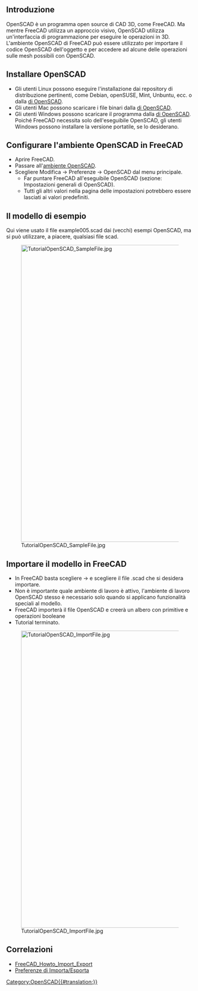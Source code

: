 <languages/>

{{TutorialInfo/it
|Topic= Importare codice OpenSCAD
|Level= Base
|Time= 30 minuti
|Author=r-frank
|FCVersion=0.16.6704
|Files=
}}

<span id="Introduction"></span>
== Introduzione ==

OpenSCAD è un programma open source di CAD 3D, come FreeCAD.
Ma mentre FreeCAD utilizza un approccio visivo, OpenSCAD utilizza un'interfaccia di programmazione per eseguire le operazioni in 3D.
L'ambiente OpenSCAD di FreeCAD può essere utilizzato per importare il codice OpenSCAD dell'oggetto e per accedere ad alcune delle operazioni sulle mesh possibili con OpenSCAD.

<span id="Installing_OpenSCAD"></span>
== Installare OpenSCAD ==

* Gli utenti Linux possono eseguire l'installazione dai repository di distribuzione pertinenti, come Debian, openSUSE, Mint, Unbuntu, ecc. o dalla [http://www.openscad.org/homepage di OpenSCAD].
* Gli utenti Mac possono scaricare i file binari dalla [http://www.openscad.org/homepage di OpenSCAD].
* Gli utenti Windows possono scaricare il programma dalla [http://www.openscad.org/homepage di OpenSCAD]. Poiché FreeCAD necessita solo dell'eseguibile OpenSCAD, gli utenti Windows possono installare la versione portatile, se lo desiderano.

<span id="Configuring_OpenSCAD_workbench_in_FreeCAD"></span>
== Configurare l'ambiente OpenSCAD in FreeCAD  ==

* Aprire FreeCAD.
* Passare all'[[OpenSCAD_Workbench/it|ambiente OpenSCAD]].
* Scegliere Modifica → Preferenze → OpenSCAD dal menu principale.
** Far puntare FreeCAD all'eseguibile OpenSCAD (sezione: Impostazioni generali di OpenSCAD).
** Tutti gli altri valori nella pagina delle impostazioni potrebbero essere lasciati ai valori predefiniti.

<span id="The_sample_model"></span>
== Il modello di esempio ==

<div class="mw-translate-fuzzy">
Qui viene usato il file example005.scad dai (vecchi) esempi OpenSCAD, ma si può utilizzare, a piacere, qualsiasi file scad.
</div>

[[Image:TutorialOpenSCAD SampleFile.jpg|800px]]

<span id="Importing_the_model_in_FreeCAD"></span>
== Importare il modello in FreeCAD ==

* In FreeCAD basta scegliere {{KEY| File}} → {{KEY| Apri}} e scegliere il file .scad che si desidera importare.
* Non è importante quale ambiente di lavoro è attivo, l'ambiente di lavoro OpenSCAD stesso è necessario solo quando si applicano funzionalità speciali al modello.
* FreeCAD importerà il file OpenSCAD e creerà un albero con primitive e operazioni booleane
* Tutorial terminato.

[[Image:TutorialOpenSCAD_ImportFile.jpg|800px]]

<span id="Related"></span>
==Correlazioni== 

* [[FreeCAD_Howto_Import_Export]]
* [[Import_Export_Preferences/it|Preferenze di Importa/Esporta]]

[[Category:OpenSCAD{{#translation:}}]]
